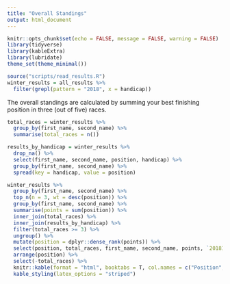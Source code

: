 ```yaml
---
title: "Overall Standings"
output: html_document
---
```


```r
knitr::opts_chunk$set(echo = FALSE, message = FALSE, warning = FALSE)
library(tidyverse)
library(kableExtra)
library(lubridate)
theme_set(theme_minimal())
```

```r
source("scripts/read_results.R")
winter_results = all_results %>% 
  filter(grepl(pattern = "2018", x = handicap))
```

The overall standings are calculated by summing your best finishing position in three (out of five) races.

```r
total_races = winter_results %>%
  group_by(first_name, second_name) %>%
  summarise(total_races = n())

results_by_handicap = winter_results %>%
  drop_na() %>%
  select(first_name, second_name, position, handicap) %>%
  group_by(first_name, second_name) %>% 
  spread(key = handicap, value = position)

winter_results %>%
  group_by(first_name, second_name) %>%
  top_n(n = 3, wt = desc(position)) %>%
  group_by(first_name, second_name) %>%
  summarise(points = sum(position)) %>%
  inner_join(total_races) %>%
  inner_join(results_by_handicap) %>%
  filter(total_races >= 3) %>%
  ungroup() %>%
  mutate(position = dplyr::dense_rank(points)) %>%
  select(position, total_races, first_name, second_name, points, `20181`, `20182`, `20183`, `20184`, `20185`) %>%
  arrange(position) %>%
  select(-total_races) %>%
  knitr::kable(format = "html", booktabs = T, col.names = c("Position", "First", "Second", "Points", "Handicap 1", "Handicap 2", "Handicap 3", "Handicap 4", "Handicap 5")) %>% 
  kable_styling(latex_options = "striped")
```